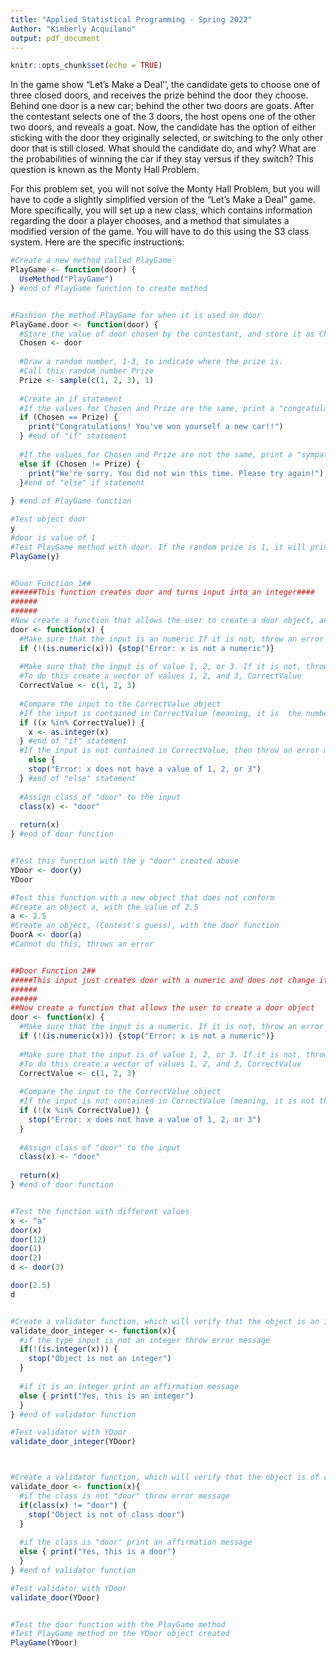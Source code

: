 ```yaml
---
title: "Applied Statistical Programming - Spring 2022"
Author: "Kimberly Acquilano"
output: pdf_document
---
```


```r
knitr::opts_chunk$set(echo = TRUE)
```

\begin{center}
{\Large{\textbf{Problem Set 3}}} \\
\vspace{4 bp}
Due Wednesday, March 2, 10:00 AM (Before Class) \\
\end{center}

\section*{Instructions}
\begin{enumerate}
  \item The following questions should each be answered within an R script. Be sure to provide many comments in the script to facilitate grading. Undocumented code will not be graded.
  \item Work on git. Fork the repository found at \url{https://github.com/johnsontr/AppliedStatisticalProgramming2022} and add your code for Problem Set 3, committing and pushing frequently. Use meaningful commit messages because these will affect your grade.
  \item You may work in teams, but each student should develop their own Rmarkdown file. To be clear, there should be no copy and paste. Each keystroke in the assignment should be your own.
  \item For students new to programming, this may take a while. Get started.
\end{enumerate}

\section*{Let's Make a Deal\footnote{\url{https://en.wikipedia.org/wiki/Let's_Make_a_Deal}}}
In the game show "Let's Make a Deal'', the candidate gets to choose one of three closed doors, and receives the prize behind the door they choose. Behind one door is a new car; behind the other two doors are goats. After the contestant selects one of the 3 doors, the host opens one of the other two doors, and reveals a goat. Now, the candidate has the option of either sticking with the door they originally selected, or switching to the only other door that is still closed. What should the candidate do, and why? What are the probabilities of winning the car if they stay versus if they switch? This question is known as the Monty Hall Problem.


\subsection*{Your tasks}
For this problem set, you will not solve the Monty Hall Problem, but you will have to code a slightly simplified version of the "Let's Make a Deal" game. More specifically, you will set up a new class, which contains information regarding the door a player chooses, and a method that simulates a modified version of the game. You will have to do this using the S3 class system. Here are the specific instructions:

\begin{enumerate}
  \item Define a new class: \texttt{door}. Objects of this class simply take on one numeric value: 1, 2, or 3 -- indicating which door a candidate chooses.
  
```r
#Create a new object called door
#door has value of 1, 2, or 3

Door
str(Door)


```

  
  \item Create a method for \texttt{door} objects that is called \texttt{PlayGame}. This method is supposed to do the following:
\begin{itemize}
  \item take the numeric value that is stored in the \texttt{door} object,
  \item draw a random number between 1 and 3 that presents the door behind which the car is hidden,
  \item compare the two numbers, and print a message congratulating a winning candidate that chose the correct door, or expressing sympathies for a losing candidate that chose the wrong door.
\end{itemize}
  \item Write: 
  \begin{itemize}
    \item a construction function that allows the user to create a \texttt{door} object,
    \item and a validation function that checks whether the value stored in \texttt{door} is actually an integer
  \end{itemize}
\end{enumerate}

```r

#Create a new method called PlayGame
PlayGame <- function(door) {
  UseMethod("PlayGame")
} #end of PlayGame function to create method


#Fashion the method PlayGame for when it is used on door
PlayGame.door <- function(door) {
  #Store the value of door chosen by the contestant, and store it as Chosen
  Chosen <- door
  
  #Draw a random number, 1-3, to indicate where the prize is.
  #Call this random number Prize
  Prize <- sample(c(1, 2, 3), 1)
  
  #Create an if statement
  #If the values for Chosen and Prize are the same, print a "congratulations" message.
  if (Chosen == Prize) {
    print("Congratulations! You've won yourself a new car!!")
  } #end of "if" statement
  
  #If the values for Chosen and Prize are not the same, print a "sympathies" message.
  else if (Chosen != Prize) {
    print("We're sorry. You did not win this time. Please try again!")
  }#end of "else" if statement
  
} #end of PlayGame function

#Test object door
y
#door is value of 1
#Test PlayGame method with door. If the random prize is 1, it will print congrats message. If it is 2 or 3, it will print sorry message.
PlayGame(y)


#Door Function 1##
######This function creates door and turns input into an integer####
######
######
#Now create a function that allows the user to create a door object, anad will turn the input into an integer
door <- function(x) {
  #Make sure that the input is an numeric If it is not, throw an error
  if (!(is.numeric(x))) {stop("Error: x is not a numeric")}
  
  #Make sure that the input is of value 1, 2, or 3. If it is not, throw an error.
  #To do this create a vector of values 1, 2, and 3, CorrectValue
  CorrectValue <- c(1, 2, 3)
  
  #Compare the input to the CorrectValue object
  #If the input is contained in CorrectValue (meaning, it is  the number 1, 2, or 3), then turn the input into an integer
  if ((x %in% CorrectValue)) {
    x <- as.integer(x)
  } #end of "if" statement
  #If the input is not contained in CorrectValue, then throw an error message
    else {
    stop("Error: x does not have a value of 1, 2, or 3")
  } #end of "else" statement
  
  #Assign class of "door" to the input
  class(x) <- "door"
  
  return(x)
} #end of door function


#Test this function with the y "door" created above
YDoor <- door(y)
YDoor

#Test this function with a new object that does not conform
#Create an object a, with the value of 2.5
a <- 2.5
#Create an object, (Contest's guess), with the door function
DoorA <- door(a)
#Cannot do this, throws an error


##Door Function 2##
#####This input just creates door with a numeric and does not change its type
######
######
##Now create a function that allows the user to create a door object
door <- function(x) {
  #Make sure that the input is a numeric. If it is not, throw an error
  if (!(is.numeric(x))) {stop("Error: x is not a numeric")}
  
  #Make sure that the input is of value 1, 2, or 3. If it is not, throw an error.
  #To do this create a vector of values 1, 2, and 3, CorrectValue
  CorrectValue <- c(1, 2, 3)
  
  #Compare the input to the CorrectValue object
  #If the input is not contained in CorrectValue (meaning, it is not the number 1, 2, or 3), then throw an error message
  if (!(x %in% CorrectValue)) {
    stop("Error: x does not have a value of 1, 2, or 3")
  }
  
  #Assign class of "door" to the input
  class(x) <- "door"
  
  return(x)
} #end of door function


#Test the function with different values
x <- "a"
door(x)
door(12)
door(1)
door(2)
d <- door(3)

door(2.5)
d


#Create a validator function, which will verify that the object is an integer
validate_door_integer <- function(x){
  #if the type input is not an integer throw error message
  if(!(is.integer(x))) {
    stop("Object is not an integer")
  } 
  
  #if it is an integer print an affirmation message
  else { print("Yes, this is an integer")
  }
} #end of validator function

#Test validator with YDoor
validate_door_integer(YDoor)



#Create a validator function, which will verify that the object is of class "door"
validate_door <- function(x){
  #if the class is not "door" throw error message
  if(class(x) != "door") {
    stop("Object is not of class door")
  } 
  
  #if the class is "door" print an affirmation message
  else { print("Yes, this is a door")
  }
} #end of validator function

#Test validator with YDoor
validate_door(YDoor)


#Test the door function with the PlayGame method
#Test PlayGame method on the YDoor object created
PlayGame(YDoor)

```
